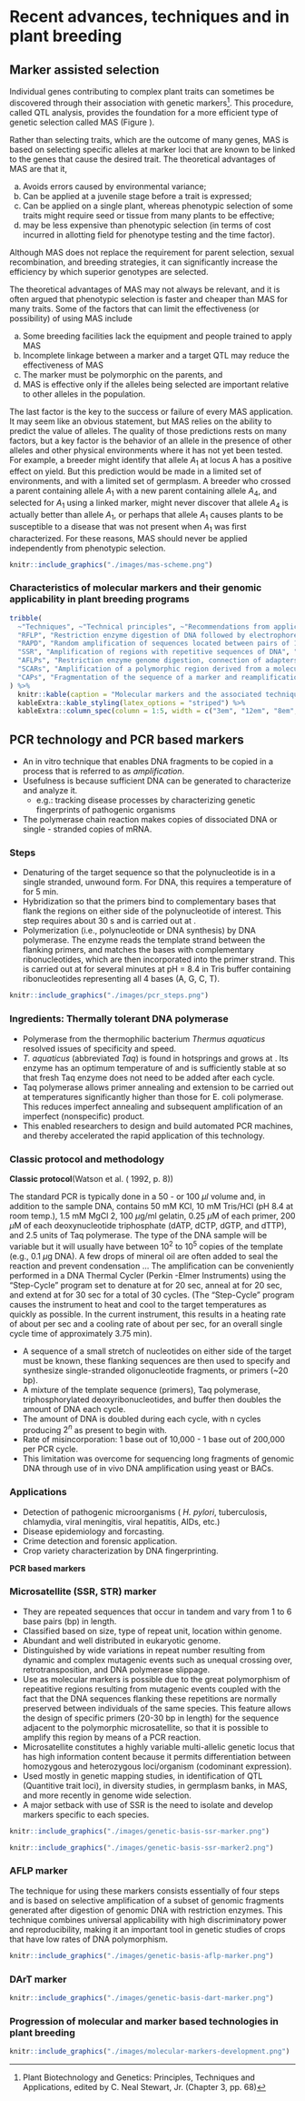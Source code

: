 
# Recent advances, techniques and in plant breeding

## Marker assisted selection

Individual genes contributing to complex plant traits can sometimes be discovered through their association with genetic markers^[Plant Biotechnology and Genetics: Principles, Techniques and Applications, edited by C. Neal Stewart, Jr. (Chapter 3, pp. 68)]. This procedure, called QTL analysis, provides the foundation for a more efficient type of genetic selection called MAS (Figure \ref{fig:mas-scheme}).

Rather than selecting traits, which are the outcome of many genes, MAS is based on selecting specific alleles at marker loci that are known to be linked to the genes that cause the desired trait. The theoretical advantages of MAS are that it,

(a) Avoids errors caused by environmental variance;
(b) Can be applied at a juvenile stage before a trait is expressed;
(c) Can be applied on a single plant, whereas phenotypic selection of some traits might require seed or tissue from many plants to be effective;
(d) may be less expensive than phenotypic selection (in terms of cost incurred in allotting field for phenotype testing and the time factor).

Although MAS does not replace the requirement for parent selection, sexual recombination, and breeding strategies, it can significantly increase the efficiency by which superior genotypes are selected.

The theoretical advantages of MAS may not always be relevant, and it is often argued that phenotypic selection is faster and cheaper than MAS for many traits. Some of the factors that can limit the effectiveness (or possibility) of using MAS include

a. Some breeding facilities lack the equipment and people trained to apply MAS
b. Incomplete linkage between a marker and a target QTL may reduce the effectiveness of MAS
c. The marker must be polymorphic on the parents, and
d. MAS is effective only if the alleles being selected are important relative to other alleles in the population.

The last factor is the key to the success or failure of every MAS application. It may seem like an obvious statement, but MAS relies on the ability to predict the value of alleles. The quality of those predictions rests on many factors, but a key factor is the behavior of an allele in the presence of other alleles and other physical environments where it has not yet been tested. For example, a breeder might identify that allele $A_1$ at locus A has a positive effect on yield. But this prediction would be made in a limited set of environments, and with a limited set of germplasm. A breeder who crossed a parent containing allele $A_1$ with a new parent containing allele $A_4$, and selected for $A_1$ using a linked marker, might never discover that allele $A_4$ is actually better than allele $A_1$, or perhaps that allele $A_1$ causes plants to be susceptible to a disease that was not present when $A_1$ was first characterized. For these reasons, MAS should never be applied independently from phenotypic selection.

```r
knitr::include_graphics("./images/mas-scheme.png")
```

### Characteristics of molecular markers and their genomic applicability in plant breeding programs

```r
tribble(
  ~"Techniques", ~"Technical principles", ~"Recommendations from applications", ~"Advantages", ~"Disadvantages",
  "RFLP", "Restriction enzyme digestion of DNA followed by electrophoresis and binding with specific probes", "Isolation of regions of interest; Genetic mapping; Genotyping", "High specificity of hybridization probes to loci of interest", "Technical and operational difficulties, requiring professional skills",
  "RAPD", "Random amplification of sequences located between pairs of 10 bp primers", "Genotyping; Genetic mapping", "Application ease", "Low reproducibility between laboratories",
  "SSR", "Amplification of regions with repetitive sequences of DNA", "MAS; Genotyping; Genetic mapping", "After the identification of polymorphism, available for use", "Require knowledge of the regions that are intended to discriminate",
  "AFLPs", "Restriction enzyme genome digestion, connection of adapters, and PCR primers with selective bases at two stages of amplification", "Genetic mapping; Genotyping requires large number of molecular markers", "Greater capacity of generating loci randomly distributed throughout genome; Generation of secondary marker for application in MAS", "High cost of implementation; Need for efficient PCR technology",
  "SCARs", "Amplification of a polymorphic region derived from a molecular marker (secondary marker)", "Positional cloning; MAS", "High discriminatory power of polymorphic sequences; Reproducibility; Operability", "Dependent on primary marker",
  "CAPs", "Fragmentation of the sequence of a marker and reamplification", "Specific genotyping; MAS", "Possibility to better discriminate the polymorphic locus", "Dependent on primary marker"
) %>% 
  knitr::kable(caption = "Molecular markers and the associated techniques, advangates and limitations", booktabs = TRUE, longtable = TRUE) %>% 
  kableExtra::kable_styling(latex_options = "striped") %>% 
  kableExtra::column_spec(column = 1:5, width = c("3em", "12em", "8em", "8em", "8em"))
```

## PCR technology and PCR based markers

- An in vitro technique that enables DNA fragments to be copied in a process that is referred to as *amplification*.
- Usefulness is because sufficient DNA can be generated to characterize and analyze it.
  - e.g.: tracking disease processes by characterizing genetic fingerprints of pathogenic organisms
- The polymerase chain reaction makes copies of dissociated DNA or single - stranded copies of mRNA.

### Steps

- Denaturing of the target sequence so that the polynucleotide is in a single stranded, unwound form. For DNA, this requires a temperature of \SIrange{94}{96}{\celsius} for 5 min.
- Hybridization so that the primers bind to complementary bases that flank the regions on either side of the polynucleotide of interest. This step requires about 30 s and is carried out at \SIrange{30}{65}{\celsius}.
- Polymerization (i.e., polynucleotide or DNA synthesis) by DNA polymerase. The enzyme reads the template strand between the flanking primers, and matches the bases with complementary ribonucleotides, which are then incorporated into the primer strand. This is carried out at \SIrange{72}{80}{\celsius} for several minutes at pH = 8.4 in Tris buffer containing ribonucleotides representing all 4 bases (A, G, C, T).

```r

knitr::include_graphics("./images/pcr_steps.png")
```

### Ingredients: Thermally tolerant DNA polymerase

- Polymerase from the thermophilic bacterium _Thermus aquaticus_ resolved issues of specificity and speed. 
- _T. aquaticus_ (abbreviated _Taq_) is found in hotsprings and grows at \SI{75}{\celsius}. Its enzyme has an optimum temperature of \SI{72}{\celsius} and is sufficiently stable at \SI{96}{\celsius} so that fresh Taq enzyme does not need to be added after each cycle.
- Taq polymerase allows primer annealing and extension to be carried out at temperatures significantly higher than those for E. coli polymerase. This reduces imperfect annealing and subsequent amplification of an imperfect (nonspecific) product.
- This enabled researchers to design and build automated PCR machines, and thereby accelerated the rapid application of this technology.

### Classic protocol and methodology

**Classic protocol**(Watson et al. ( 1992, p. 8))

The standard PCR is typically done in a 50 - or 100 $\mu l$ volume and, in addition to the sample DNA, contains 50 mM KCl, 10 mM Tris/HCl (pH 8.4 at room temp.), 1.5 mM MgCl 2, 100 $\mu$g/ml gelatin, 0.25 $\mu$M of each primer, 200 $\mu$M of each deoxynucleotide triphosphate (dATP, dCTP, dGTP, and dTTP), and 2.5 units of Taq polymerase. The type of the DNA sample will be variable but it will usually have between $10^2$ to $10^5$ copies of the template (e.g., 0.1 $\mu$g DNA). A few drops of mineral oil are often added to seal the reaction and prevent condensation ... The amplification can be conveniently performed in a DNA Thermal Cycler (Perkin -Elmer Instruments) using the "Step-Cycle" program set to denature at \SI{94}{\celsius} for 20 sec, anneal at \SI{55}{\celsius} for 20 sec, and extend at  \SI{72}{\celsius} for 30 sec for a total of 30 cycles. (The "Step-Cycle" program causes the instrument to heat and cool to the target temperatures as quickly as possible. In the current instrument, this results in a heating rate of about  \SI{0.3}{\celsius} per sec and a cooling rate of about \SI{1}{\celsius} per sec, for an overall single cycle time of approximately 3.75 min).

- A sequence of a small stretch of nucleotides on either side of the target must be known, these flanking sequences are then used to specify and synthesize single-stranded oligonucleotide fragments, or primers (~20 bp).
- A mixture of the template sequence (primers), Taq polymerase, triphosphorylated deoxyribonucleotides, and buffer then doubles the amount of DNA each cycle.
- The amount of DNA is doubled during each cycle, with n cycles producing $2^n$ as present to begin with.
- Rate of misincorporation: 1 base out of 10,000 - 1 base out of 200,000 per PCR cycle.
- This limitation was overcome for sequencing long fragments of genomic DNA through use of in vivo DNA amplification using yeast or BACs.

### Applications

- Detection of pathogenic microorganisms ( _H. pylori_, tuberculosis, chlamydia, viral meningitis, viral hepatitis, AIDs, etc.)
- Disease epidemiology and forcasting.
- Crime detection and forensic application.
- Crop variety characterization by DNA fingerprinting.

**PCR based markers**

### Microsatellite (SSR, STR) marker

- They are repeated sequences that occur in tandem and vary from 1 to 6 base pairs (bp) in length.
- Classified based on size, type of repeat unit, location within genome.
- Abundant and well distributed in eukaryotic genome.
- Distinguished by wide variations in repeat number resulting from dynamic and complex mutagenic events such as unequal crossing over, retrotransposition, and DNA polymerase slippage.
- Use as molecular markers is possible due to the great polymorphism of repeatitive regions resulting from mutagenic events coupled with the fact that the DNA sequences flanking these repetitions are normally preserved between individuals of the same species. This feature allows the design of specific primers (20-30 bp in length) for the sequence adjacent to the polymorphic microsatellite, so that it is possible to amplify this region by means of a PCR reaction.
- Microsatellite constitutes a highly variable multi-allelic genetic locus that has high information content because it permits differentiation between homozygous and heterozygous loci/organism (codominant expression).
- Used mostly in genetic mapping studies, in identification of QTL (Quantitive trait loci), in diversity studies, in germplasm banks, in MAS, and more recently in genome wide selection.
- A major setback with use of SSR is the need to isolate and develop markers specific to each species.

```r
knitr::include_graphics("./images/genetic-basis-ssr-marker.png")
```

```r
knitr::include_graphics("./images/genetic-basis-ssr-marker2.png")
```


### AFLP marker

The technique for using these markers consists essentially of four steps and is based on selective amplification of a subset of genomic fragments generated after digestion of genomic DNA with restriction enzymes. This technique combines universal applicability with high discriminatory power and reproducibility, making it an important tool in genetic studies of crops that have low rates of DNA polymorphism.

```r
knitr::include_graphics("./images/genetic-basis-aflp-marker.png")
```

### DArT marker

```r
knitr::include_graphics("./images/genetic-basis-dart-marker.png")
```

### Progression of molecular and marker based technologies in plant breeding

```r
knitr::include_graphics("./images/molecular-markers-development.png")
```

